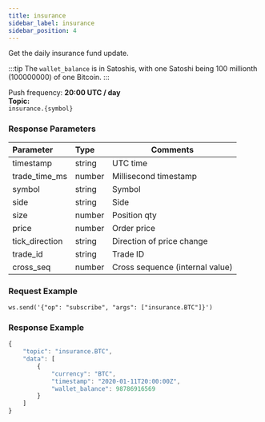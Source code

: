 ```yaml
---
title: insurance
sidebar_label: insurance
sidebar_position: 4
---
```

Get the daily insurance fund update.

:::tip
The `wallet_balance` is in Satoshis, with one Satoshi being 100 millionth (100000000) of one Bitcoin.
:::

Push frequency: **20:00 UTC / day**<br/>
**Topic:**<br/>
`insurance.{symbol}`

### Response Parameters
| Parameter | Type | Comments|
|:----- |:-----|----- |
|timestamp |string |UTC time  |
|trade_time_ms |number |Millisecond timestamp |
|symbol|string |Symbol    |
|side |string |Side |
|size |number |Position qty |
|price |number |Order price |
|tick_direction |string |Direction of price change |
|trade_id |string |Trade ID  |
|cross_seq |number |Cross sequence (internal value) |

### Request Example

<Tabs>
<TabItem value="console" label="Console">

```http
ws.send('{"op": "subscribe", "args": ["insurance.BTC"]}')
```

</TabItem>
</Tabs>

### Response Example

<Tabs>
<TabItem value="js linear" label="linear">

```javascript
{
    "topic": "insurance.BTC",
    "data": [
        {
            "currency": "BTC",
            "timestamp": "2020-01-11T20:00:00Z",
            "wallet_balance": 98786916569
        }
    ]
}
```
</TabItem>
</Tabs>